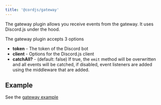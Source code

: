 ```yaml
---
title: '@cordjs/gateway'
---
```


The gateway plugin allows you receive events from the gateway.
It uses Discord.js under the hood.

The gateway plugin accepts 3 options

- **token** - The token of the Discord bot
- **client** - Options for the Discord.js client
- **catchAll?** - (default: false) If true, the `emit`
  method will be overwritten and all events will be
  catched, if disabled, event listeners are added
  using the middleware that are added.

## Example

See the [gateway example](https://github.com/lukadev-0/cord.js/tree/master/examples/gateway)
